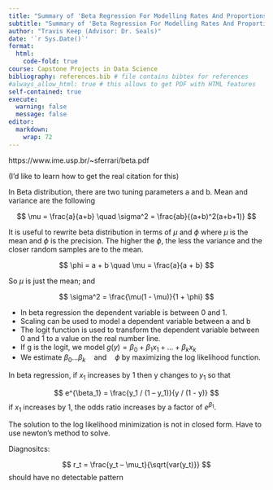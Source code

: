 ```yaml
---
title: "Summary of 'Beta Regression For Modelling Rates And Proportions'"
subtitle: "Summary of 'Beta Regression For Modelling Rates And Proportions'"
author: "Travis Keep (Advisor: Dr. Seals)"
date: '`r Sys.Date()`'
format:
  html:
    code-fold: true
course: Capstone Projects in Data Science
bibliography: references.bib # file contains bibtex for references
#always_allow_html: true # this allows to get PDF with HTML features
self-contained: true
execute: 
  warning: false
  message: false
editor: 
  markdown: 
    wrap: 72
---
```


https://www.ime.usp.br/~sferrari/beta.pdf

(I’d like to learn how to get the real citation for this)

 In Beta distribution, there are two tuning parameters a and b. Mean and variance are the following
 
$$
\mu = \frac{a}{a+b} \quad \sigma^2 = \frac{ab}{(a+b)^2(a+b+1)}
$$

It is useful to rewrite beta distribution in terms of $\mu$ and $\phi$ where $\mu$ is the mean and $\phi$ is the precision. The higher the $\phi$, the less the variance and the closer random samples are to the mean.

$$
\phi = a + b \quad \mu = \frac{a}{a + b}
$$

So $\mu$ is just the mean; and

$$
\sigma^2 = \frac{\mu(1 - \mu)}{1 + \phi}
$$



-	In beta regression the dependent variable is between 0 and 1.
-	Scaling can be used to model a dependent variable between a and b
-	The logit function is used to transform the dependent variable between 0 and 1 to a value on the real number line. 
-	If g is the logit, we model $g(y) = \beta_0 + \beta_1 x_1 + \dots + \beta_k x_k$
-	We estimate $\beta_0 \dots \beta_k \quad \textrm{and} \quad \phi$ by maximizing the log likelihood function.

In beta regression, if $x_1$ increases by 1 then y changes to $y_1$ so that

$$
e^{\beta_1} = \frac{y_1 / (1 – y_1)}{y / (1 - y)}
$$
if $x_1$ increases by 1, the odds ratio increases by a factor of $e^{\beta_1}$.  

The solution to the log likelihood minimization is not in closed form. Have to use newton’s method to solve.

Diagnositcs:

$$
r_t = \frac{y_t – \mu_t}{\sqrt{var(y_t)}}
$$
 should have no detectable pattern
